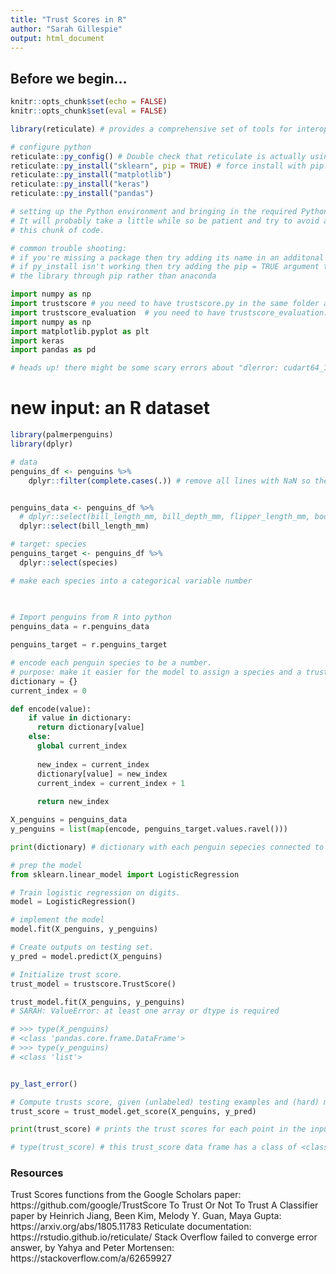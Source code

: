 ```yaml
---
title: "Trust Scores in R"
author: "Sarah Gillespie"
output: html_document
---
```


## Before we begin...

```r
knitr::opts_chunk$set(echo = FALSE)
knitr::opts_chunk$set(eval = FALSE)

```

```r

library(reticulate) # provides a comprehensive set of tools for interoperability between Python and R.

```

```r
# configure python
reticulate::py_config() # Double check that reticulate is actually using your new conda env.
reticulate::py_install("sklearn", pip = TRUE) # force install with pip. sklearn wasn't coming up via anaconda.
reticulate::py_install("matplotlib")
reticulate::py_install("keras")
reticulate::py_install("pandas")

# setting up the Python environment and bringing in the required Python packages is important.
# It will probably take a little while so be patient and try to avoid accidentally running
# this chunk of code.

# common trouble shooting:
# if you're missing a package then try adding its name in an additonal line of py_install
# if py_install isn't working then try adding the pip = TRUE argument to try installing
# the library through pip rather than anaconda
```

```python
import numpy as np
import trustscore # you need to have trustscore.py in the same folder as this .Rmd file to import it
import trustscore_evaluation  # you need to have trustscore_evaluation.py in the same folder as this .Rmd file to import it
import numpy as np
import matplotlib.pyplot as plt
import keras
import pandas as pd

# heads up! there might be some scary errors about "dlerror: cudart64_110.dll not found". It's just a warning and you can ignore it.

```


# new input: an R dataset

```r

library(palmerpenguins)
library(dplyr)

# data
penguins_df <- penguins %>%
    dplyr::filter(complete.cases(.)) # remove all lines with NaN so the model can be fit on the data (later)


penguins_data <- penguins_df %>%
  # dplyr::select(bill_length_mm, bill_depth_mm, flipper_length_mm, body_mass_g)
  dplyr::select(bill_length_mm)

# target: species
penguins_target <- penguins_df %>%
  dplyr::select(species)

# make each species into a categorical variable number
  
  
```


```python
# Import penguins from R into python
penguins_data = r.penguins_data

penguins_target = r.penguins_target

# encode each penguin species to be a number.
# purpose: make it easier for the model to assign a species and a trust score to the species prediction.
dictionary = {}
current_index = 0

def encode(value):
    if value in dictionary:
      return dictionary[value]
    else:
      global current_index
      
      new_index = current_index
      dictionary[value] = new_index
      current_index = current_index + 1
      
      return new_index

X_penguins = penguins_data
y_penguins = list(map(encode, penguins_target.values.ravel()))

print(dictionary) # dictionary with each penguin sepecies connected to its assigned number
```

```python
# prep the model
from sklearn.linear_model import LogisticRegression

# Train logistic regression on digits.
model = LogisticRegression()

```

```python
# implement the model
model.fit(X_penguins, y_penguins)

# Create outputs on testing set.
y_pred = model.predict(X_penguins)

```

```python
# Initialize trust score.
trust_model = trustscore.TrustScore()

trust_model.fit(X_penguins, y_penguins)
# SARAH: ValueError: at least one array or dtype is required

# >>> type(X_penguins)
# <class 'pandas.core.frame.DataFrame'>
# >>> type(y_penguins)
# <class 'list'>



```

```r
py_last_error()
```

```python

# Compute trusts score, given (unlabeled) testing examples and (hard) model predictions.
trust_score = trust_model.get_score(X_penguins, y_pred)

print(trust_score) # prints the trust scores for each point in the inputted dataset

# type(trust_score) # this trust_score data frame has a class of <class 'numpy.ndarray'>

```

### Resources
Trust Scores functions from the Google Scholars paper: https://github.com/google/TrustScore
To Trust Or Not To Trust A Classifier paper by Heinrich Jiang, Been Kim, Melody Y. Guan, Maya Gupta: https://arxiv.org/abs/1805.11783
Reticulate documentation: https://rstudio.github.io/reticulate/
Stack Overflow failed to converge error answer, by 
Yahya and Peter Mortensen: https://stackoverflow.com/a/62659927

